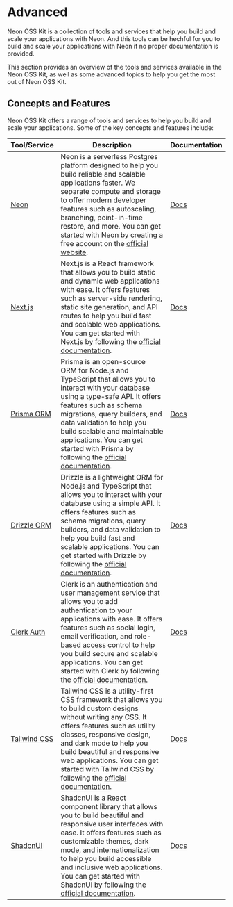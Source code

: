 # Advanced

Neon OSS Kit is a collection of tools and services that help you build and scale your applications with Neon. And this tools can be hechful for you to build and scale your applications with Neon if no proper documentation is provided.

This section provides an overview of the tools and services available in the Neon OSS Kit, as well as some advanced topics to help you get the most out of Neon OSS Kit.

## Concepts and Features

Neon OSS Kit offers a range of tools and services to help you build and scale your applications. Some of the key concepts and features include:

| Tool/Service | Description | Documentation |
|--------------|-------------|---------------|
| [Neon](/neon) | Neon is a serverless Postgres platform designed to help you build reliable and scalable applications faster. We separate compute and storage to offer modern developer features such as autoscaling, branching, point-in-time restore, and more. You can get started with Neon by creating a free account on the [official website](https://console.neon.tech). | [Docs](https://neon.tech/docs/guides/neon-features) |
| [Next.js](/nextjs) | Next.js is a React framework that allows you to build static and dynamic web applications with ease. It offers features such as server-side rendering, static site generation, and API routes to help you build fast and scalable web applications. You can get started with Next.js by following the [official documentation](https://nextjs.org/docs). | [Docs](https://nextjs.org/docs) |
| [Prisma ORM](/prisma) | Prisma is an open-source ORM for Node.js and TypeScript that allows you to interact with your database using a type-safe API. It offers features such as schema migrations, query builders, and data validation to help you build scalable and maintainable applications. You can get started with Prisma by following the [official documentation](https://www.prisma.io/docs). | [Docs](https://www.prisma.io/docs) |
| [Drizzle ORM](/drizzle) | Drizzle is a lightweight ORM for Node.js and TypeScript that allows you to interact with your database using a simple API. It offers features such as schema migrations, query builders, and data validation to help you build fast and scalable applications. You can get started with Drizzle by following the [official documentation](https://orm.drizzle.team/docs/overview). | [Docs](https://orm.drizzle.team/docs/overview) |
| [Clerk Auth](/clerk) | Clerk is an authentication and user management service that allows you to add authentication to your applications with ease. It offers features such as social login, email verification, and role-based access control to help you build secure and scalable applications. You can get started with Clerk by following the [official documentation](https://clerk.dev/docs). | [Docs](https://clerk.dev/docs) |
| [Tailwind CSS](/tailwindcss) | Tailwind CSS is a utility-first CSS framework that allows you to build custom designs without writing any CSS. It offers features such as utility classes, responsive design, and dark mode to help you build beautiful and responsive web applications. You can get started with Tailwind CSS by following the [official documentation](https://tailwindcss.com/docs). | [Docs](https://tailwindcss.com/docs) |
| [ShadcnUI](/shadcnui) | ShadcnUI is a React component library that allows you to build beautiful and responsive user interfaces with ease. It offers features such as customizable themes, dark mode, and internationalization to help you build accessible and inclusive web applications. You can get started with ShadcnUI by following the [official documentation](https://ui.shadcn.com/docs). | [Docs](https://ui.shadcn.com/docs) |